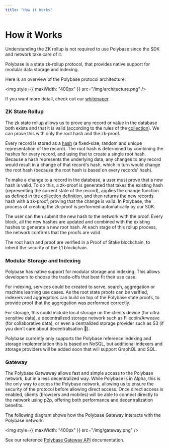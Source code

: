 ```yaml
---
title: "How it Works" 
---
```



# How it Works

<Callout type="info" emoji="ℹ️">
  Understanding the ZK rollup is not required to use Polybase since the SDK and network take care of it.
</Callout>

Polybase is a state zk-rollup protocol, that provides native support for 
modular data storage and indexing. 

Here is an overview of the Polybase protocol architecture:

<img style={{ maxWidth: "400px" }} src="/img/architecture.png" />

If you want more detail, check out our [whitepaper](https://polybase.xyz/whitepaper).


### ZK State Rollup

The zk state rollup allows us to prove any record or value in the database both exists and that it is valid (according to the rules 
of the [collection](/collections)). We can prove this with only the root hash and the zk-proof.

Every record is stored as a [hash](https://en.wikipedia.org/wiki/Hash_function) (a fixed-size, random and unique representation of the record). The root hash is determined by combining the hashes for every record, and using that to create a single root hash.
Because a hash represents the underlying data, any changes to any record would result in a change of that record's hash, which
in turn would change the root hash (because the root hash is based on every records' hash).

To make a change to a record in the database, a user must prove that a new hash is valid. To do this, a zk-proof is generated that takes the existing hash
 (representing the current state of the record), applies the change function as defined in the [collection definition](/collections), and then returns the new records hash 
 with a zk-proof, proving that the change is valid. In Polybase, the process of creating the zk-proof is performed automatically by our SDK.

The user can then submit the new hash to the network with the proof. Every block, all the new hashes are updated and combined with the existing hashes to generate a new root hash. At 
each stage of this rollup process, the network confirms that the proofs are valid.

The root hash and proof are verified in a Proof of Stake blockchain, to inherit the security of the L1 blockchain.



### Modular Storage and Indexing

Polybase has native support for modular storage and indexing. This allows developers to choose the trade-offs that best fit their use case.

For indexing, services could be created to serve, search, aggregation or machine learning use cases. As the root state proofs can be verified, indexers and aggregators can build on top of the Polybase state proofs, to provide proof that the aggregation was performed correctly.

For storage, this could include local storage on the clients device (for ultra sensitive data), a decentralized storage network such as Filecoin/Arweave (for collaborative data), or even a centralized storage provider such as S3 (if you don't care about decentralisation 🥲).

<Callout type="info" emoji="ℹ️">
Polybase currently only supports the Polybase reference indexing and storage implementation this is based on NoSQL, but additional indexers and storage providers will be added soon that will support GraphQL and SQL.
</Callout>


### Gateway

The Polybase Gatweway allows fast and simple access to the Polybase network, but in a less decentralized way. While Polybase is in Alpha,
this is the only way to access the Polybase network, allowing us to ensure the security of the protocol before allowing direct access. Once direct access is enabled,
clients (browsers and mobiles) will be able to connect directly to the network using p2p, offering both performance and decentralization benefits.

The following diagram shows how the Polybase Gateway interacts with the Polybase network:

<img style={{ maxWidth: "400px" }} src="/img/gateway.png" />

See our reference [Polybase Gateway API](/api-reference/overview) documentation.
